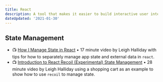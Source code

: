 ```yaml
---
title: React
description: A tool that makes it easier to build interactive user interfaces with JavaScript.
dateUpdated: '2021-01-30'
---
```


## State Management

- 📺 [How I Manage State in React](https://m.youtube.com/watch?v=FzlurzsCW4M) • 17 minute video by Leigh Halliday with tips for how to separately manage app state and external data in `react`. 
- 📺 [Introduction to React Recoil (Experimental) State Management](https://m.youtube.com/watch?v=wHe6-2-ZX6Y) • 28 minute video by Leigh Halliday using a shopping cart as an example to show how to use `recoil` to manage state.